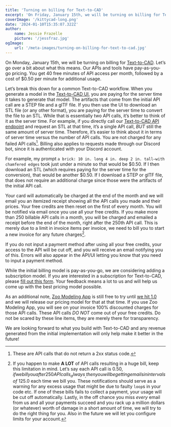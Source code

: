 ```yaml
---
title: 'Turning on billing for Text-to-CAD'
excerpt: 'On Friday, January 15th, we will be turning on billing for Text-to-CAD.'
coverImage: '/kittycad-long.png'
date: '2024-01-10T15:35:07.322Z'
author:
    name: Jessie Frazelle
    picture: '/jessfraz.jpg'
ogImage:
    url: '/meta-images/turning-on-billing-for-text-to-cad.jpg'
---
```


On Monday, January 15th, we will be turning on billing for [Text-to-CAD](https://zoo.dev/text-to-cad). Let’s go over a bit about what this means. Our APIs and tools have pay-as-you-go pricing. You get 40 free minutes of API access per month, followed by a cost of $0.50 per minute for additional usage.

Let’s break this down for a common Text-to-CAD workflow. When you generate a model in the [Text-to-CAD UI](https://text-to-cad.zoo.dev), you are paying for the server time it takes to generate that model. The artifacts that come from the initial API call are a STEP file and a glTF file. If you then use the UI to download an STL file (or any other format), you are paying for the server time to convert the file to an STL. While that is essentially two API calls, it’s better to think of it as the server time. For example, if you directly call our [Text-to-CAD API endpoint](https://zoo.dev/docs/api/ai/generate-a-cad-model-from-text?lang=python) and request an STL at that time, it’s a single API call, _BUT_ still the same amount of server time. Therefore, it’s easier to think about it in terms of server time versus the number of API calls. You are not charged for any failed API calls[^1]. Billing also applies to requests made through our Discord bot, since it is authenticated with your Discord account.

For example, my prompt `a brick: 10 in. long 4 in. deep 2 in. tall—with chamfered edges` took just under a minute so that would be $0.50. If I then download an STL (which requires paying for the server time for the conversion), that would be another $0.50. If I download a STEP or glTF file, that does not require an additional charge since those were the artifacts of the initial API call.

Your card will automatically be charged at the end of the month and we will email you an itemized receipt showing all the API calls you made and their prices. Your free credits are then reset on the first of every month. You will be notified via email once you use all your free credits. If you make more than 250 billable API calls in a month, you will be charged and emailed a receipt before the end of the month, right after the 250th API call. This is merely due to a limit in invoice items per invoice, we need to bill you to start a new invoice for any future charges[^2].

If you do not input a payment method after using all your free credits, your access to the API will be cut off, and you will receive an email notifying you of this. Errors will also appear in the API/UI letting you know that you need to input a payment method.

While the initial billing model is pay-as-you-go, we are considering adding a subscription model. If you are interested in a subscription for Text-to-CAD, please [fill out this form](https://docs.google.com/forms/d/e/1FAIpQLSde3sssPMj6nGchv6xOvlVqmPuq6HGbZQdXd6eqF9A0nG8s8g/viewform). Your feedback means a lot to us and will help us come up with the best pricing model possible.

As an additional note, [Zoo Modeling App](https://zoo.dev/modeling-app) is still free to try until [we hit 1.0](https://github.com/KittyCAD/modeling-app/issues/729) and we will release our pricing model for that at that time. If you use Zoo Modeling App, you will see on your invoice 100% discounted charges for those API calls. These API calls _DO NOT_ come out of your free credits. Do not be scared by these line items, they are merely there for transparency.

We are looking forward to what you build with Text-to-CAD and any revenue generated from the initial implementation will only help make it better in the future!


[^1]: These are API calls that do not return a 2xx status code.
[^2]: If you happen to make **A LOT** of API calls resulting in a huge bill, keep this limitation in mind. Let’s say each API call is $0.50, if we bill you after 250 API calls _always_, then you will be getting emails in intervals of ~$125.0 each time we bill you. These notifications should serve as a warning for any excess usage that might be due to faulty `loop`s in your code etc. If one of these bills fails to collect a payment, your usage will be cut off automatically. Lastly, in the off chance you miss _every_ email from us and all your payments succeed and you rack up a million dollars (or whatever) worth of damage in a short amount of time, we will try to do the right thing for you. Also in the future we will let you configure limits for your account. 
 
